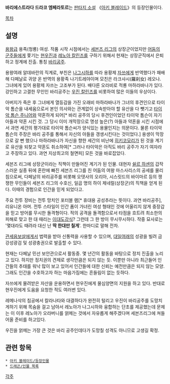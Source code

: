 '''바리에스트라다 드라코 엠페라토르'''는 [[판타지 소설]] 《[[아키 블레이드]]》의 등장인물이다.

[[목차]]
== 설명 ==
[[용왕]]급 용족(청룡) 여성. 작품 시작 시점에서는 [[세븐즈 리그]]의 상장군이었지만 [[어둠의 군주]]들에게 쫓기는 [[현우진]]과 [[레노아 칼린즈]]를 구하기 위해서 현재는 상장군직에서 은퇴하고 정계에 진출. 통칭 [[바리공주]].

용왕여래 알데바란의 직계로, 부친은 [[나그시하]]를 따라 용황제 [[자쓰]]에게 반역했다가 패배해 다페날로 귀양 온 반역의 용황족 나기트레야이며 모친은 라크샤시(羅刹女) 레오나. 그녀에게 있어 용황제 자쓰는 고조부가 된다. 배다른 오라비로 적룡 마하라바나가 있다. 강인하고 고결한 무인인 바리공주는 [[우진 칼린즈]]를 비롯하여 많은 이들의 우상이다.

아버지가 죽은 후 그녀에게 열등감을 가진 오래비 마하라바나가 그녀의 후견인으로 타이악 톰슨을 내세움으로서 본인 의사와는 관계없이 상속받아야 할 유산을 다 뺏기고 [[타이악 톰슨 주니어]]와 약혼하게 되어[* 바리 공주의 당시 후견인이었던 타이악 톰슨이 자기 아들과 약혼 시킨 것. 그 당시 이미 개막장으로 명성 높은(?) 아들과 약혼을 시킨 시점에서 과연 세간의 평가대로 타이악 톰슨씨가 양식있는 용물인지는 의문이다. 물론 타이악 톰슨의 주장은 바리 공주를 통해서 자신의 아들을 갱생시킨다는 것이었다.] 용생이 막장으로 갈 뻔 했으나 마하라바나가 자신을 향한 세간의 비난에 [[히키코모리]]가 된 것을 계기로 유산을 되찾고 약혼도 취소하여[* 그러나 타이악은 아직도 바리 공주가 자기 여자라고 주장하고 있다. 과연 지상최고의 철면피] 모든 것을 바로잡았다.

세븐즈 리그에 상장군이라는 직책이 만들어진 계기가 된 인물. 대현자 [[쉴르 하센]]의 갑작스러운 실종 뒤에 혼란에 빠진 세븐즈 리그를 친 어둠의 여왕 마스사리스의 공세를 물리침으로써, 다페날의 바리공주를 비롯해 오뎃사의 오리아, 시스릿드의 바이마르 등의 쟁쟁한 무인들이 세븐즈 리그의 수호신, 일곱 명의 하이 제네럴(상장군)의 직책을 얻게 된다. 이때의 경험으로 인간을 믿게 되었다고.

주요 전투 장비는 전투 망치인 포터블 램[* 휴대용 공성추라는 뜻이다. 과연 바리공주], 리유니온 아머. 전투 스타일이 인간 폼이 가녀린 여성 형태인 것에 어울리지 않게 중장갑을 믿고 방어를 무시한 돌격형이다. 적의 공격을 돌격함으로서 타점을 흐트려 최소한의 피해로 맞고 한 대 때리는 [[이대도강]]식? 그런데 그 한 방이 무시무시하다. 작중 묘사로는 '몇대라도 때려라 대신 난 '''딱 한대만 칠게''''. 한마디로 말해 전차.
 
[[관세음보살]]에게서 법력을 받아 신통력을 사용할 수 있으며, [[대일여래]]의 성광을 빌려 금강성광검 및 성광충권으로 발출할 수 있다.

현재는 다페날 민선 보안관으로서 활동중. 몇 년간의 활동을 바탕으로 정치 진출을 노리고 있다. 하지만 정치권의 견제로 생각만큼은 되지 않는 듯. 이뿐만 아니라 최근들어 인간들의 추태를 워낙 많이 보고 있어서 인간들에 대한 신뢰는 예전만큼은 되지 않는 모양. 그래도 인간을 수호하고자 하는 마음가짐에는 흔들림이 없는 듯하다. 

자쓰에게 물려받은 자산을 운용하면서 현우진에게 물심양면의 지원을 하고 있다. 반대로 현우진에게 도움을 요청한 적도 여러번 있다.

레메나삭의 침공에서 칼라나타와 대결하다가 완전히 털리고 우진이 바리공주를 도망치게하기 위해 목숨을 걸고 남아서 레노아가 나그시하와 융합하는 단초를 제공했는데 문제는 이 이후 레노아가 오라버니를 얽메는 것에서 자유롭게 해주겠다며 세븐즈리그에 쳐들어올 준비를 하고있다.

우진을 얽메는 가장 큰 것은 바리 공주인데다가 도망칠 성격도 아니므로 고생길 확정.
== 관련 항목 ==
 * [[아키 블레이드/등장인물]]
 * [[드래곤/인물 목록]]

[[각주]]
